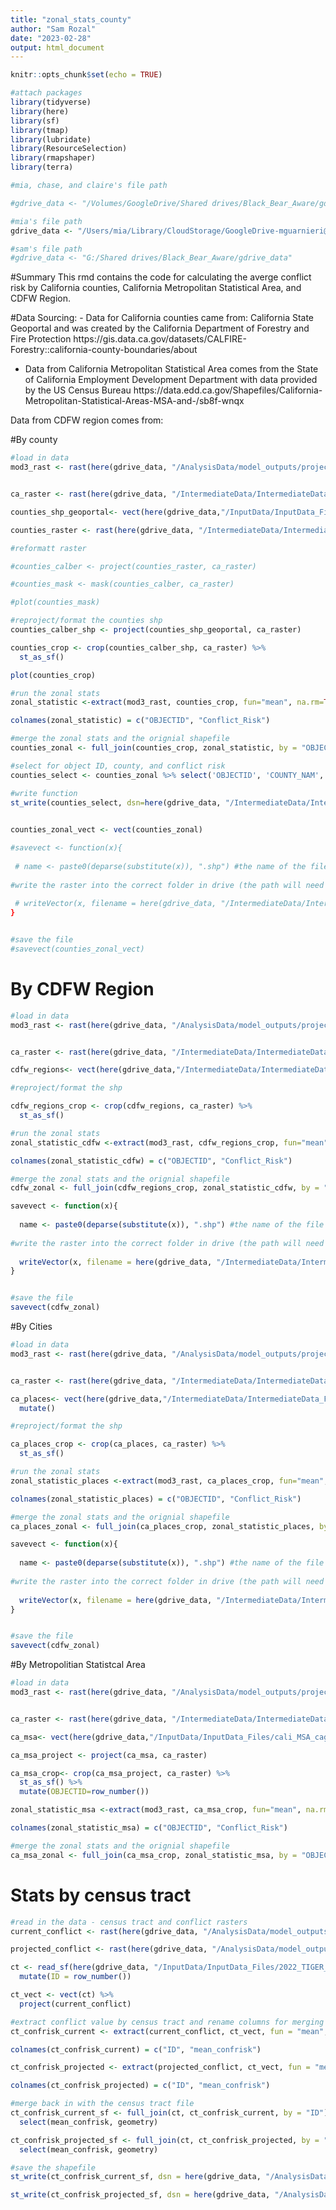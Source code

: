 ```yaml
---
title: "zonal_stats_county"
author: "Sam Rozal"
date: "2023-02-28"
output: html_document
---
```




```r
knitr::opts_chunk$set(echo = TRUE)

#attach packages
library(tidyverse)
library(here)
library(sf)
library(tmap)
library(lubridate)
library(ResourceSelection)
library(rmapshaper)
library(terra)

#mia, chase, and claire's file path

#gdrive_data <- "/Volumes/GoogleDrive/Shared drives/Black_Bear_Aware/gdrive_data"

#mia's file path
gdrive_data <- "/Users/mia/Library/CloudStorage/GoogleDrive-mguarnieri@ucsb.edu/Shared drives/Black_Bear_Aware/gdrive_data"

#sam's file path
#gdrive_data <- "G:/Shared drives/Black_Bear_Aware/gdrive_data"

```

#Summary
This rmd contains the code for calculating the averge conflict risk by California counties, California Metropolitan Statistical Area, and CDFW Region. 

#Data Sourcing: 
- Data for California counties came from: California State Geoportal and was created by the California Department of Forestry and Fire Protection
https://gis.data.ca.gov/datasets/CALFIRE-Forestry::california-county-boundaries/about 

- Data from California Metropolitan Statistical Area comes from the State of California Employment Development Department with data provided by the US Census Bureau
https://data.edd.ca.gov/Shapefiles/California-Metropolitan-Statistical-Areas-MSA-and-/sb8f-wnqx  

Data from CDFW region comes from: 

#By county 
```r
#load in data
mod3_rast <- rast(here(gdrive_data, "/AnalysisData/model_outputs/projected_mod3_clim_map_squared.tif"))


ca_raster <- rast(here(gdrive_data, "/IntermediateData/IntermediateData_Files/CARaster_Tiger_Formatted/formattedcaraster.tif"))

counties_shp_geoportal<- vect(here(gdrive_data,"/InputData/InputData_Files/geoportal_ca_counties/cnty19_1.shp"))

counties_raster <- rast(here(gdrive_data, "/IntermediateData/IntermediateData_Files/ca_counties_2_28/ca_counties_new.tif"))

```

```r
#reformatt raster

#counties_calber <- project(counties_raster, ca_raster)

#counties_mask <- mask(counties_calber, ca_raster)

#plot(counties_mask)

```

```r
#reproject/format the counties shp 
counties_calber_shp <- project(counties_shp_geoportal, ca_raster)

counties_crop <- crop(counties_calber_shp, ca_raster) %>% 
  st_as_sf()

plot(counties_crop)

```


```r
#run the zonal stats
zonal_statistic <-extract(mod3_rast, counties_crop, fun="mean", na.rm=TRUE) 

colnames(zonal_statistic) = c("OBJECTID", "Conflict_Risk")


```

```r
#merge the zonal stats and the orignial shapefile 
counties_zonal <- full_join(counties_crop, zonal_statistic, by = "OBJECTID")

```

```r
#select for object ID, county, and conflict risk 
counties_select <- counties_zonal %>% select('OBJECTID', 'COUNTY_NAM', 'Conflict_Risk')

```

```r
#write function
st_write(counties_select, dsn=here(gdrive_data, "/IntermediateData/IntermediateData_Files/storymap_data/counties_select.shp"), driver="ESRI Shapefile", append = TRUE)
      
```

```r
counties_zonal_vect <- vect(counties_zonal)
```

```r
#savevect <- function(x){
  
 # name <- paste0(deparse(substitute(x)), ".shp") #the name of the file will be the same as the input object, plus '.hp' at the end
  
#write the raster into the correct folder in drive (the path will need to be updated for other files) and save it as a shapefile
  
 # writeVector(x, filename = here(gdrive_data, "/IntermediateData/IntermediateData_Files/zonal_statistics/zonal_county", name), filetype = "ESRI Shapefile", overwrite=TRUE)
}


#save the file
#savevect(counties_zonal_vect)
```

# By CDFW Region 
```r
#load in data
mod3_rast <- rast(here(gdrive_data, "/AnalysisData/model_outputs/projected_mod3_clim_map_squared.tif"))


ca_raster <- rast(here(gdrive_data, "/IntermediateData/IntermediateData_Files/CARaster_Tiger_Formatted/formattedcaraster.tif"))

cdfw_regions<- vect(here(gdrive_data,"/IntermediateData/IntermediateData_Files/cdfw_regions_reproj/cdfw_regions.shp"))

```


```r
#reproject/format the shp 

cdfw_regions_crop <- crop(cdfw_regions, ca_raster) %>% 
  st_as_sf()

```


```r
#run the zonal stats
zonal_statistic_cdfw <-extract(mod3_rast, cdfw_regions_crop, fun="mean", na.rm=TRUE) 

colnames(zonal_statistic_cdfw) = c("OBJECTID", "Conflict_Risk")

```

```r
#merge the zonal stats and the orignial shapefile 
cdfw_zonal <- full_join(cdfw_regions_crop, zonal_statistic_cdfw, by = "OBJECTID")

```


```r
savevect <- function(x){
  
  name <- paste0(deparse(substitute(x)), ".shp") #the name of the file will be the same as the input object, plus '.hp' at the end
  
#write the raster into the correct folder in drive (the path will need to be updated for other files) and save it as a shapefile
  
  writeVector(x, filename = here(gdrive_data, "/IntermediateData/IntermediateData_Files/zonal_statistics/zonal_county", name), filetype = "ESRI Shapefile", overwrite=TRUE)
}


#save the file
savevect(cdfw_zonal)
```

#By Cities 

```r
#load in data
mod3_rast <- rast(here(gdrive_data, "/AnalysisData/model_outputs/projected_mod3_clim_map_squared.tif"))


ca_raster <- rast(here(gdrive_data, "/IntermediateData/IntermediateData_Files/CARaster_Tiger_Formatted/formattedcaraster.tif"))

ca_places<- vect(here(gdrive_data,"/IntermediateData/IntermediateData_Files/ca_places_formatted/ca_places_for.shp")) %>%
  mutate()


```

```r
#reproject/format the shp 

ca_places_crop <- crop(ca_places, ca_raster) %>% 
  st_as_sf()

```

```r
#run the zonal stats
zonal_statistic_places <-extract(mod3_rast, ca_places_crop, fun="mean", na.rm=TRUE) 

colnames(zonal_statistic_places) = c("OBJECTID", "Conflict_Risk")

```

```r
#merge the zonal stats and the orignial shapefile 
ca_places_zonal <- full_join(ca_places_crop, zonal_statistic_places, by = "OBJECTID")

```


```r
savevect <- function(x){
  
  name <- paste0(deparse(substitute(x)), ".shp") #the name of the file will be the same as the input object, plus '.hp' at the end
  
#write the raster into the correct folder in drive (the path will need to be updated for other files) and save it as a shapefile
  
  writeVector(x, filename = here(gdrive_data, "/IntermediateData/IntermediateData_Files/zonal_statistics/zonal_county", name), filetype = "ESRI Shapefile", overwrite=TRUE)
}


#save the file
savevect(cdfw_zonal)
```

#By Metropolitian Statistcal Area 


```r
#load in data
mod3_rast <- rast(here(gdrive_data, "/AnalysisData/model_outputs/projected_mod3_clim_map_squared.tif"))


ca_raster <- rast(here(gdrive_data, "/IntermediateData/IntermediateData_Files/CARaster_Tiger_Formatted/formattedcaraster.tif"))

ca_msa<- vect(here(gdrive_data,"/InputData/InputData_Files/cali_MSA_cagov/geo_export_e85822fa-0851-4d09-bf19-148d6887d851.shp"))


```

```r
ca_msa_project <- project(ca_msa, ca_raster)

ca_msa_crop<- crop(ca_msa_project, ca_raster) %>% 
  st_as_sf() %>%
  mutate(OBJECTID=row_number())
```

```r
zonal_statistic_msa <-extract(mod3_rast, ca_msa_crop, fun="mean", na.rm=TRUE) 

colnames(zonal_statistic_msa) = c("OBJECTID", "Conflict_Risk")
```

```r
#merge the zonal stats and the orignial shapefile 
ca_msa_zonal <- full_join(ca_msa_crop, zonal_statistic_msa, by = "OBJECTID")
```

# Stats by census tract

```r
#read in the data - census tract and conflict rasters
current_conflict <- rast(here(gdrive_data, "/AnalysisData/model_outputs/mod3clim_map_squared.tif"))

projected_conflict <- rast(here(gdrive_data, "/AnalysisData/model_outputs/projected_mod3_clim_map_squared.tif"))

ct <- read_sf(here(gdrive_data, "/InputData/InputData_Files/2022_TIGER_censustract/tl_2022_06_tract.shp")) %>% 
  mutate(ID = row_number())

ct_vect <- vect(ct) %>% 
  project(current_conflict)

#extract conflict value by census tract and rename columns for merging
ct_confrisk_current <- extract(current_conflict, ct_vect, fun = "mean", na.rm = TRUE)

colnames(ct_confrisk_current) = c("ID", "mean_confrisk")

ct_confrisk_projected <- extract(projected_conflict, ct_vect, fun = "mean", na.rm = TRUE)

colnames(ct_confrisk_projected) = c("ID", "mean_confrisk")

#merge back in with the census tract file
ct_confrisk_current_sf <- full_join(ct, ct_confrisk_current, by = "ID") %>% 
  select(mean_confrisk, geometry)

ct_confrisk_projected_sf <- full_join(ct, ct_confrisk_projected, by = "ID") %>% 
  select(mean_confrisk, geometry)

#save the shapefile
st_write(ct_confrisk_current_sf, dsn = here(gdrive_data, "/AnalysisData/zonal_stats/census_tract/censustract_current_mean_confrisk.shp"))

st_write(ct_confrisk_projected_sf, dsn = here(gdrive_data, "/AnalysisData/zonal_stats/census_tract/censustract_projected_mean_confrisk.shp"))
```

